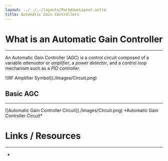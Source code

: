 ```yaml
---
layout: ../../../layouts/MarkdownLayout.astro
title: Automatic Gain Controllers
---
```



# What is an Automatic Gain Controller

---

An Automatic Gain Controller (AGC) is a control circuit composed of a variable 
*attenuator* or *amplifier*, a *power detector*, and a control loop mechanism such
as a *PID controller*.

<div class="image_wrapper">
    <PlotWindow amplitude="20"></PlotWindow>
    <div>
        ![RF Amplifier Symbol](./Images/Circuit.png)
    </div>
    <PlotWindow amplitude="65"></PlotWindow>
</div>

## Basic AGC

---

<div class="image_wrapper">
![Automatic Gain Controller Circuit](./Images/Circuit.png)
*Automatic Gain Controller Circuit*
</div>

# Links / Resources

---

-